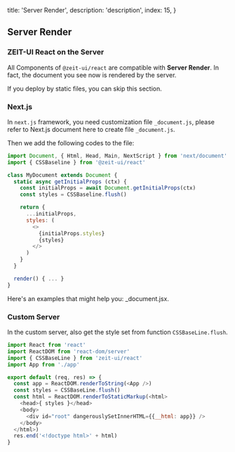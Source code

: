 
  title: 'Server Render',
  description: 'description',
  index: 15,
}


## Server Render

### ZEIT-UI React on the Server

All Components of `@zeit-ui/react` are compatible with **Server Render**. In fact, the document you see now is rendered by the server.

<Note>If you deploy by static files, you can skip this section.</Note>

<Spacer y={3} />

### Next.js

In `next.js` framework, you need customization file `_document.js`,
please refer to <Link href="https://nextjs.org/docs/advanced-features/custom-document" rel="nofollow">Next.js document here</Link>
to create file `_document.js`.

Then we add the following codes to the file:

```js
import Document, { Html, Head, Main, NextScript } from 'next/document'
import { CSSBaseline } from '@zeit-ui/react'

class MyDocument extends Document {
  static async getInitialProps (ctx) {
    const initialProps = await Document.getInitialProps(ctx)
    const styles = CSSBaseline.flush()

    return {
      ...initialProps,
      styles: (
        <>
          {initialProps.styles}
          {styles}
        </>
      )
    }
  }

  render() { ... }
}
```

Here's an examples that might help you: <Link href="https://github.com/unix/unix.bio/blob/template/pages/_document.jsx" rel="nofollow">_document.jsx</Link>.

<Spacer y={3} />

### Custom Server

In the custom server, also get the style set from function `CSSBaseLine.flush`.

```js
import React from 'react'
import ReactDOM from 'react-dom/server'
import { CSSBaseLine } from 'zeit-ui/react'
import App from './app'

export default (req, res) => {
  const app = ReactDOM.renderToString(<App />)
  const styles = CSSBaseLine.flush()
  const html = ReactDOM.renderToStaticMarkup(<html>
    <head>{ styles }</head>
    <body>
      <div id="root" dangerouslySetInnerHTML={{__html: app}} />
    </body>
  </html>)
  res.end('<!doctype html>' + html)
}
```

















